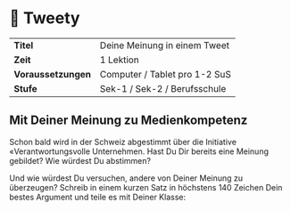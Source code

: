 
# 🐣 Tweety

|                     |                               |
| ------------------- | ----------------------------- |
| **Titel**           | Deine Meinung in einem Tweet  |
| **Zeit**            | 1 Lektion                     |
| **Voraussetzungen** | Computer / Tablet pro 1-2 SuS |
| **Stufe**           | Sek-1 / Sek-2 / Berufsschule  |

## Mit Deiner Meinung zu Medienkompetenz

Schon bald wird in der Schweiz abgestimmt über die Initiative «Verantwortungsvolle Unternehmen.
Hast Du Dir bereits eine Meinung gebildet? Wie würdest Du abstimmen?

Und wie würdest Du versuchen, andere von Deiner Meinung zu überzeugen?
Schreib in einem kurzen Satz in höchstens 140 Zeichen Dein bestes Argument und teile es mit Deiner Klasse:

<Tweety
  maxChars={140}
  tags="#abstimmung #KVI"
  placeholder="Ich finde, Unternehmen müssen Verantwortung auch im Ausland übernehmen, sonst sind sie ein schlechtes Vorbild..."
/>
